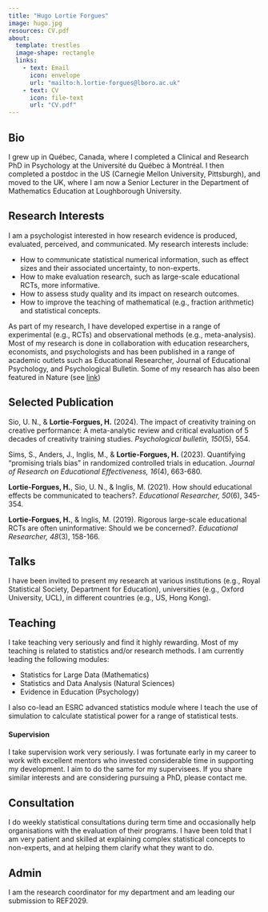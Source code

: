 ```yaml
---
title: "Hugo Lortie Forgues"
image: hugo.jpg
resources: CV.pdf
about:
  template: trestles
  image-shape: rectangle
  links:
    - text: Email
      icon: envelope
      url: "mailto:h.lortie-forgues@lboro.ac.uk"
    - text: CV
      icon: file-text
      url: "CV.pdf"
---
```



## Bio

I grew up in Québec, Canada, where I completed a Clinical and Research PhD in Psychology at the Université du Québec à Montréal. I then completed a postdoc in the US (Carnegie Mellon University, Pittsburgh), and moved to the UK, where I am now a Senior Lecturer in the Department of Mathematics Education at Loughborough University.


## Research Interests

I am a psychologist interested in how research evidence is produced, evaluated, perceived, and communicated. My research interests include:

*	How to communicate statistical numerical information, such as effect sizes and their associated uncertainty, to non-experts.
* How to make evaluation research, such as large-scale educational RCTs, more informative.
* How to assess study quality and its impact on research outcomes.
* How to improve the teaching of mathematical (e.g., fraction arithmetic) and statistical concepts.

As part of my research, I have developed expertise in a range of experimental (e.g., RCTs) and observational methods (e.g., meta-analysis). Most of my research is done in collaboration with education researchers, economists, and psychologists and has been published in a range of academic outlets such as Educational Researcher, Journal of Educational Psychology, and Psychological Bulletin. Some of my research has also been featured in Nature (see <a href="https://media.nature.com/original/magazine-assets/d41586-022-01387-7/d41586-022-01387-7.pdf" target="_blank">link</a>)

<!-- Comment: The html code above opens a new window link -->

## Selected Publication

Sio, U. N., & **Lortie-Forgues, H.** (2024). The impact of creativity training on creative performance: A meta-analytic review and critical evaluation of 5 decades of creativity training studies. *Psychological bulletin, 150*(5), 554.

Sims, S., Anders, J., Inglis, M., & **Lortie-Forgues, H.** (2023). Quantifying “promising trials bias” in randomized controlled trials in education. *Journal of Research on Educational Effectiveness, 16*(4), 663-680.

**Lortie-Forgues, H.**, Sio, U. N., & Inglis, M. (2021). How should educational effects be communicated to teachers?. *Educational Researcher, 50*(6), 345-354.

**Lortie-Forgues, H.**, & Inglis, M. (2019). Rigorous large-scale educational RCTs are often uninformative: Should we be concerned?. *Educational Researcher, 48*(3), 158-166.


## Talks
I have been invited to present my research at various institutions (e.g., Royal Statistical Society, Department for Education), universities (e.g., Oxford University, UCL), in different countries (e.g., US, Hong Kong). 


## Teaching

I take teaching very seriously and find it highly rewarding. Most of my teaching is related to statistics and/or research methods. I am currently leading the following modules:

* Statistics for Large Data (Mathematics)
* Statistics and Data Analysis (Natural Sciences)
* Evidence in Education (Psychology)

I also co-lead an ESRC advanced statistics module where I teach the use of simulation to calculate statistical power for a range of statistical tests.

#### Supervision

I take supervision work very seriously. I was fortunate early in my career to work with excellent mentors who invested considerable time in supporting my development. I aim to do the same for my supervisees. If you share similar interests and are considering pursuing a PhD, please contact me.


## Consultation
I do weekly statistical consultations during term time and occasionally help organisations with the evaluation of their programs. I have been told that I am very patient and skilled at explaining complex statistical concepts to non-experts, and at helping them clarify what they want to do.


## Admin
I am the research coordinator for my department and am leading our submission to REF2029.